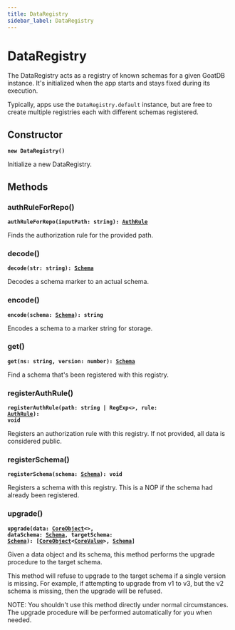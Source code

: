 ```yaml
---
title: DataRegistry
sidebar_label: DataRegistry
---
```


# DataRegistry

The DataRegistry acts as a registry of known schemas for a given GoatDB
instance. It's initialized when the app starts and stays fixed during its
execution.

Typically, apps use the `DataRegistry.default` instance, but are free to
create multiple registries each with different schemas registered.

## Constructor

**<code>new DataRegistry()</code>**

Initialize a new DataRegistry.

## Methods

### authRuleForRepo()

**<code>authRuleForRepo(inputPath: string): [AuthRule](/docs/api/types/authrule)</code>**

Finds the authorization rule for the provided path.

### decode()

**<code>decode(str: string): [Schema](/docs/api/types/schema)</code>**

Decodes a schema marker to an actual schema.

### encode()

**<code>encode(schema: [Schema](/docs/api/types/schema)): string</code>**

Encodes a schema to a marker string for storage.

### get()

**<code>get(ns: string, version: number): [Schema](/docs/api/types/schema)</code>**

Find a schema that's been registered with this registry.

### registerAuthRule()

**<code>registerAuthRule(path: string | RegExp&lt;&gt;, rule: [AuthRule](/docs/api/types/authrule)): void</code>**

Registers an authorization rule with this registry. If not provided, all
data is considered public.

### registerSchema()

**<code>registerSchema(schema: [Schema](/docs/api/types/schema)): void</code>**

Registers a schema with this registry. This is a NOP if the schema had
already been registered.

### upgrade()

**<code>upgrade(data: [CoreObject](/docs/api/interfaces/coreobject)&lt;&gt;, dataSchema: [Schema](/docs/api/types/schema), targetSchema: [Schema](/docs/api/types/schema)): [[CoreObject](/docs/api/interfaces/coreobject)&lt;[CoreValue](/docs/api/types/corevalue)&gt;, [Schema](/docs/api/types/schema)]</code>**

Given a data object and its schema, this method performs the upgrade
procedure to the target schema.

This method will refuse to upgrade to the target schema if a single version
is missing. For example, if attempting to upgrade from v1 to v3, but the
v2 schema is missing, then the upgrade will be refused.

NOTE: You shouldn't use this method directly under normal circumstances.
The upgrade procedure will be performed automatically for you when needed.

